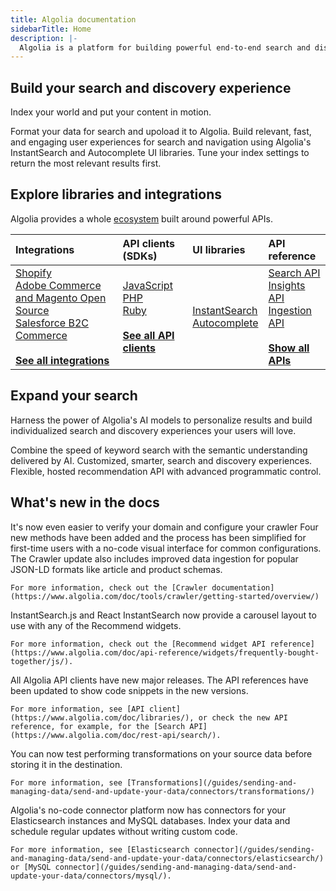 ```yaml
---
title: Algolia documentation
sidebarTitle: Home
description: |-
  Algolia is a platform for building powerful end-to-end search and discovery solutions.
---
```


<CardGroup cols={3}>
  <Card title="What is Algolia?" href="/guides/getting-starterd/what-is-algolia/" img="/images/search-api.png">
  </Card>
  <Card title="Try the interactive tutorial" href="https://www.algolia.com/doc/onboarding/" img="/images/interactive-tutorial.png">
  </Card>
  <Card title="Algolia in three steps (video)" href="https://www.youtube.com/watch?v=yA4KISBv_88" img="/images/three-steps.png">
  </Card>
</CardGroup>

## Build your search and discovery experience

Index your world and put your content in motion.

<CardGroup cols={3}>
  <Card title="Connect your data" href="/guides/sending-and-managing-data/send-and-update-your-data/" horizontal="true">
    Format your data for search and upoload it to Algolia.
  </Card>
  <Card title="Build your UI" href="https://www.algolia.com/doc/guides/building-search-ui/what-is-instantsearch/js/" horizontal="true">
    Build relevant, fast, and engaging user experiences for search and navigation using Algolia's InstantSearch and Autocomplete UI libraries.
  </Card>
  <Card title="Optimize relevance" href="/guides/managing-results/relevance-overview/" horizontal="true">
    Tune your index settings to return the most relevant results first.
  </Card>
</CardGroup>

## Explore libraries and integrations

Algolia provides a whole [ecosystem](/guides/get-started/ecosystem/) built around powerful APIs.

| Integrations | API clients (SDKs) | UI libraries | API reference |
| :----------- | :----------------- | :----------- | :------------ |
| [Shopify](/integrations/shopify/overview/)<br/>[Adobe Commerce and Magento Open Source](/integrations/magento-2/getting-started/quick-start/)<br/>[Salesforce B2C Commerce](/integrations/salesforce-commerce-cloud-b2c/getting-started/introduction/)<br/><br/>[**See all integrations**](/integrayions/overview/) | [JavaScript](https://www.algolia.com/doc/libraries/javascript/v5/)<br/>[PHP](https://www.algolia.com/doc/libraries/php/v4/)<br/>[Ruby](https://www.algolia.com/doc/libraries/ruby/v3/)<br/><br/>[**See all API clients**](https://www.algolia.com/doc/libraries/) | [InstantSearch](https://www.algolia.com/doc/guides/building-search-ui/what-is-instantsearch/js/)<br/>[Autocomplete](https://www.algolia.com/doc/ui-libraries/autocomplete/introduction/what-is-autocomplete/) | [Search API](https://www.algolia.com/doc/rest-api/search/)<br/>[Insights API](https://www.algolia.com/doc/rest-api/insights/)<br/>[Ingestion API](https://www.algolia.com/doc/rest-api/ingestion/)<br/><br/>[**Show all APIs**](https://www.algolia.com/doc/api-reference/rest-api/) |

## Expand your search

Harness the power of Algolia's AI models to personalize results and build individualized search and discovery experiences your users will love.

<CardGroup cols={3}>
  <Card title="NeuralSearch" href="/guides/getting-started/neuralsearch" horizontal="true">
    Combine the speed of keyword search with the semantic understanding delivered by AI.
  </Card>
  <Card title="Personalization" href="https://www.algolia.com/doc/guides/personalization/ai-personalization/what-is-ai-personalization/" horizontal="true">
    Customized, smarter, search and discovery experiences.
  </Card>
  <Card title="Recommend" href="/guides/algolia-recommend/overview/" horizontal="true">
    Flexible, hosted recommendation API with advanced programmatic control.
  </Card>
</CardGroup>

## What's new in the docs

<Update label="2024-10-02" description="The next generation of the Algolia Crawler">
    It's now even easier to verify your domain and configure your crawler
    Four new methods have been added and the process has been simplified for first-time users with a no-code visual interface for common configurations.
    The Crawler update also includes improved data ingestion for popular JSON-LD formats like article and product schemas.

    For more information, check out the [Crawler documentation](https://www.algolia.com/doc/tools/crawler/getting-started/overview/)
</Update>
<Update label="2024-08-19" description="Carousel layout for Recommend widgets in InstantSearch">
    InstantSearch.js and React InstantSearch now provide a carousel layout to use with any of the Recommend widgets.

    For more information, check out the [Recommend widget API reference](https://www.algolia.com/doc/api-reference/widgets/frequently-bought-together/js/).
</Update>
<Update label="2024-08-14" description="New major versions of all Algolia API clients">
    All Algolia API clients have new major releases.
    The API references have been updated to show code snippets in the new versions.
    
    For more information, see [API client](https://www.algolia.com/doc/libraries/), or check the new API reference, for example, for the [Search API](https://www.algolia.com/doc/rest-api/search/).
</Update>
<Update label="2024-07-16" description="Data transformations for connectors available as beta">
    You can now test performing transformations on your source data before storing it in the destination.
    
    For more information, see [Transformations](/guides/sending-and-managing-data/send-and-update-your-data/connectors/transformations/)
</Update>
<Update label="2024-07-15" description="ElasticSearch and MySQL connectors released">
    Algolia's no-code connector platform now has connectors for your Elasticsearch instances and MySQL databases.
    Index your data and schedule regular updates without writing custom code.
    
    For more information, see [Elasticsearch connector](/guides/sending-and-managing-data/send-and-update-your-data/connectors/elasticsearch/) or [MySQL connector](/guides/sending-and-managing-data/send-and-update-your-data/connectors/mysql/).
</Update>



